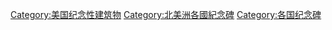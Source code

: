 [[Category:美国纪念性建筑物|Category:美国纪念性建筑物]]
[[Category:北美洲各國紀念碑|Category:北美洲各國紀念碑]]
[[Category:各国纪念碑|Category:各国纪念碑]]